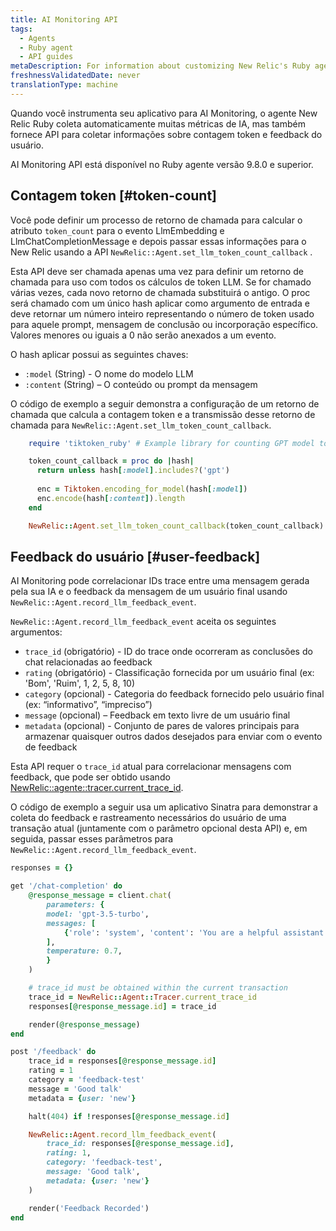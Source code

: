 ```yaml
---
title: AI Monitoring API
tags:
  - Agents
  - Ruby agent
  - API guides
metaDescription: For information about customizing New Relic's Ruby agent for AI monitoring.
freshnessValidatedDate: never
translationType: machine
---
```


Quando você instrumenta seu aplicativo para AI Monitoring, o agente New Relic Ruby coleta automaticamente muitas métricas de IA, mas também fornece API para coletar informações sobre contagem token e feedback do usuário.

<Callout variant="tip">
  AI Monitoring API está disponível no Ruby agente versão 9.8.0 e superior.
</Callout>

## Contagem token [#token-count]

Você pode definir um processo de retorno de chamada para calcular o atributo `token_count` para o evento LlmEmbedding e LlmChatCompletionMessage e depois passar essas informações para o New Relic usando a API `NewRelic::Agent.set_llm_token_count_callback` .

Esta API deve ser chamada apenas uma vez para definir um retorno de chamada para uso com todos os cálculos de token LLM. Se for chamado várias vezes, cada novo retorno de chamada substituirá o antigo. O proc será chamado com um único hash aplicar como argumento de entrada e deve retornar um número inteiro representando o número de token usado para aquele prompt, mensagem de conclusão ou incorporação específico. Valores menores ou iguais a 0 não serão anexados a um evento.

O hash aplicar possui as seguintes chaves:

* `:model` (String) - O nome do modelo LLM
* `:content` (String) – O conteúdo ou prompt da mensagem

O código de exemplo a seguir demonstra a configuração de um retorno de chamada que calcula a contagem token e a transmissão desse retorno de chamada para `NewRelic::Agent.set_llm_token_count_callback`.

```rb
    require 'tiktoken_ruby' # Example library for counting GPT model tokens used

    token_count_callback = proc do |hash|
      return unless hash[:model].includes?('gpt')
  
      enc = Tiktoken.encoding_for_model(hash[:model])
      enc.encode(hash[:content]).length
    end

    NewRelic::Agent.set_llm_token_count_callback(token_count_callback)
```

## Feedback do usuário [#user-feedback]

AI Monitoring pode correlacionar IDs trace entre uma mensagem gerada pela sua IA e o feedback da mensagem de um usuário final usando `NewRelic::Agent.record_llm_feedback_event`.

`NewRelic::Agent.record_llm_feedback_event` aceita os seguintes argumentos:

* `trace_id` (obrigatório) - ID do trace onde ocorreram as conclusões do chat relacionadas ao feedback
* `rating` (obrigatório) - Classificação fornecida por um usuário final (ex: 'Bom', 'Ruim', 1, 2, 5, 8, 10)
* `category` (opcional) - Categoria do feedback fornecido pelo usuário final (ex: “informativo”, “impreciso”)
* `message` (opcional) – Feedback em texto livre de um usuário final
* `metadata` (opcional) - Conjunto de pares de valores principais para armazenar quaisquer outros dados desejados para enviar com o evento de feedback

Esta API requer o `trace_id` atual para correlacionar mensagens com feedback, que pode ser obtido usando [NewRelic::agente::tracer.current_trace_id](https://www.rubydoc.info/gems/newrelic_rpm/NewRelic/Agent/Tracer#current_trace_id-class_method).

O código de exemplo a seguir usa um aplicativo Sinatra para demonstrar a coleta do feedback e rastreamento necessários do usuário de uma transação atual (juntamente com o parâmetro opcional desta API) e, em seguida, passar esses parâmetros para `NewRelic::Agent.record_llm_feedback_event`.

```rb
responses = {}

get '/chat-completion' do
    @response_message = client.chat(
        parameters: {
        model: 'gpt-3.5-turbo',
        messages: [ 
            {'role': 'system', 'content': 'You are a helpful assistant.'},
        ],
        temperature: 0.7,
        }
    )

    # trace_id must be obtained within the current transaction
    trace_id = NewRelic::Agent::Tracer.current_trace_id
    responses[@response_message.id] = trace_id

    render(@response_message)
end

post '/feedback' do
    trace_id = responses[@response_message.id]
    rating = 1
    category = 'feedback-test'
    message = 'Good talk'
    metadata = {user: 'new'}

    halt(404) if !responses[@response_message.id]

    NewRelic::Agent.record_llm_feedback_event(
        trace_id: responses[@response_message.id],
        rating: 1,
        category: 'feedback-test',
        message: 'Good talk',
        metadata: {user: 'new'}
    )

    render('Feedback Recorded')
end
```
